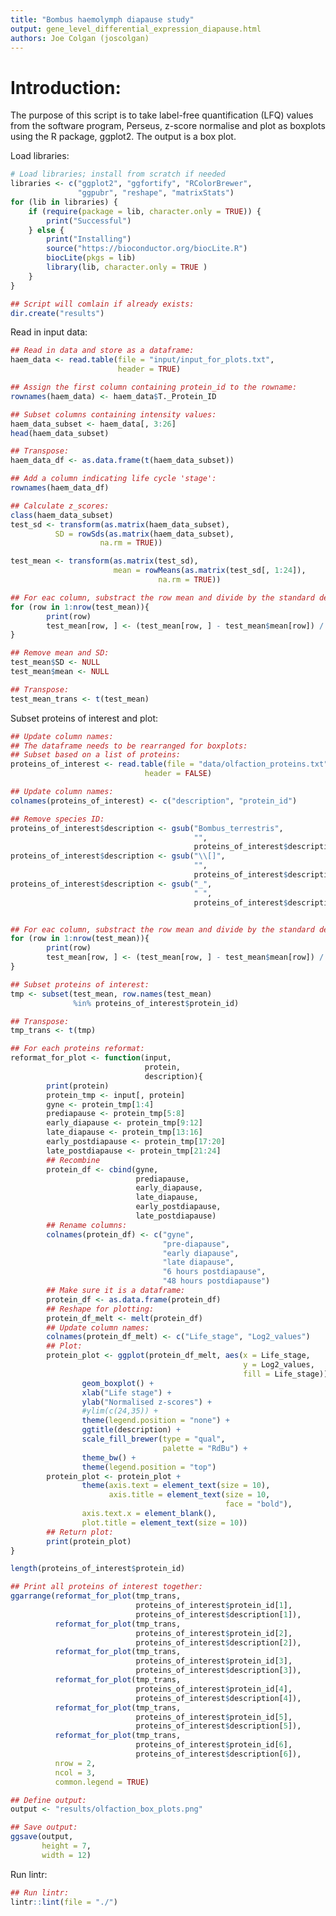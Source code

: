 ```yaml
--- 
title: "Bombus haemolymph diapause study"
output: gene_level_differential_expression_diapause.html
authors: Joe Colgan (joscolgan)
--- 
```


Introduction:
=============

The purpose of this script is to take label-free quantification (LFQ) values from the software program, Perseus, z-score normalise and plot as boxplots using the R package, ggplot2. The output is a box plot.

Load libraries:

```r
# Load libraries; install from scratch if needed
libraries <- c("ggplot2", "ggfortify", "RColorBrewer",
               "ggpubr", "reshape", "matrixStats")
for (lib in libraries) {
    if (require(package = lib, character.only = TRUE)) {
        print("Successful")
    } else {
        print("Installing")
        source("https://bioconductor.org/biocLite.R")
        biocLite(pkgs = lib)
        library(lib, character.only = TRUE )
    }
}

## Script will comlain if already exists:
dir.create("results")
```

Read in input data:

```r
## Read in data and store as a dataframe:
haem_data <- read.table(file = "input/input_for_plots.txt",
                        header = TRUE)

## Assign the first column containing protein_id to the rowname:
rownames(haem_data) <- haem_data$T._Protein_ID

## Subset columns containing intensity values:
haem_data_subset <- haem_data[, 3:26]
head(haem_data_subset)

## Transpose:
haem_data_df <- as.data.frame(t(haem_data_subset))

## Add a column indicating life cycle 'stage':
rownames(haem_data_df)

## Calculate z_scores:
class(haem_data_subset)
test_sd <- transform(as.matrix(haem_data_subset),
          SD = rowSds(as.matrix(haem_data_subset),
                    na.rm = TRUE))

test_mean <- transform(as.matrix(test_sd),
                       mean = rowMeans(as.matrix(test_sd[, 1:24]),
                                 na.rm = TRUE))

## For eac column, substract the row mean and divide by the standard deviation:
for (row in 1:nrow(test_mean)){
        print(row)
        test_mean[row, ] <- (test_mean[row, ] - test_mean$mean[row]) / test_mean$SD[row]
}

## Remove mean and SD:
test_mean$SD <- NULL
test_mean$mean <- NULL

## Transpose:
test_mean_trans <- t(test_mean)
```

Subset proteins of interest and plot:

```r
## Update column names:
## The dataframe needs to be rearranged for boxplots:
## Subset based on a list of proteins:
proteins_of_interest <- read.table(file = "data/olfaction_proteins.txt",
                              header = FALSE)

## Update column names:
colnames(proteins_of_interest) <- c("description", "protein_id")

## Remove species ID:
proteins_of_interest$description <- gsub("Bombus_terrestris",
                                         "",
                                         proteins_of_interest$description)
proteins_of_interest$description <- gsub("\\[]",
                                         "",
                                         proteins_of_interest$description)
proteins_of_interest$description <- gsub("_",
                                         " ",
                                         proteins_of_interest$description)


## For eac column, substract the row mean and divide by the standard deviation:
for (row in 1:nrow(test_mean)){
        print(row)
        test_mean[row, ] <- (test_mean[row, ] - test_mean$mean[row]) / test_mean$SD[row]
}

## Subset proteins of interest:
tmp <- subset(test_mean, row.names(test_mean)
              %in% proteins_of_interest$protein_id)

## Transpose:
tmp_trans <- t(tmp)

## For each proteins reformat:
reformat_for_plot <- function(input,
                              protein,
                              description){
        print(protein)
        protein_tmp <- input[, protein]
        gyne <- protein_tmp[1:4]
        prediapause <- protein_tmp[5:8]
        early_diapause <- protein_tmp[9:12]
        late_diapause <- protein_tmp[13:16]
        early_postdiapause <- protein_tmp[17:20]
        late_postdiapause <- protein_tmp[21:24]
        ## Recombine
        protein_df <- cbind(gyne,
                            prediapause,
                            early_diapause,
                            late_diapause,
                            early_postdiapause,
                            late_postdiapause)
        ## Rename columns:
        colnames(protein_df) <- c("gyne",
                                  "pre-diapause",
                                  "early diapause",
                                  "late diapause",
                                  "6 hours postdiapause",
                                  "48 hours postdiapause")
        ## Make sure it is a dataframe:
        protein_df <- as.data.frame(protein_df)
        ## Reshape for plotting:
        protein_df_melt <- melt(protein_df)
        ## Update column names:
        colnames(protein_df_melt) <- c("Life_stage", "Log2_values")
        ## Plot:
        protein_plot <- ggplot(protein_df_melt, aes(x = Life_stage,
                                                    y = Log2_values,
                                                    fill = Life_stage)) +
                geom_boxplot() +
                xlab("Life stage") +
                ylab("Normalised z-scores") +
                #ylim(c(24,35)) +
                theme(legend.position = "none") +
                ggtitle(description) +
                scale_fill_brewer(type = "qual",
                                  palette = "RdBu") +
                theme_bw() +
                theme(legend.position = "top")
        protein_plot <- protein_plot +
                theme(axis.text = element_text(size = 10),
                      axis.title = element_text(size = 10,
                                                face = "bold"),
                axis.text.x = element_blank(),
                plot.title = element_text(size = 10))
        ## Return plot:
        print(protein_plot)
}

length(proteins_of_interest$protein_id)

## Print all proteins of interest together:
ggarrange(reformat_for_plot(tmp_trans,
                            proteins_of_interest$protein_id[1],
                            proteins_of_interest$description[1]),
          reformat_for_plot(tmp_trans,
                            proteins_of_interest$protein_id[2],
                            proteins_of_interest$description[2]),
          reformat_for_plot(tmp_trans,
                            proteins_of_interest$protein_id[3],
                            proteins_of_interest$description[3]),
          reformat_for_plot(tmp_trans,
                            proteins_of_interest$protein_id[4],
                            proteins_of_interest$description[4]),
          reformat_for_plot(tmp_trans,
                            proteins_of_interest$protein_id[5],
                            proteins_of_interest$description[5]),
          reformat_for_plot(tmp_trans,
                            proteins_of_interest$protein_id[6],
                            proteins_of_interest$description[6]),
          nrow = 2,
          ncol = 3,
          common.legend = TRUE)

## Define output:
output <- "results/olfaction_box_plots.png"

## Save output:
ggsave(output,
       height = 7,
       width = 12)
```

Run lintr:

```r
## Run lintr:
lintr::lint(file = "./")



```
